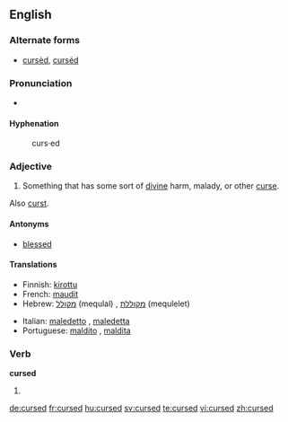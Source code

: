 ==English==

=== Alternate forms ===
* [[cursèd]], [[curséd]] {{qualifier|poetic}}

===Pronunciation===
* {{IPA|/kɜ:st/}}
*: {{rhymes|ɜː(r)st}}

====Hyphenation====
: curs·ed

===Adjective===
{{en-adj}}

# Something that has some sort of [[divine]] harm, malady, or other [[curse]].

Also [[curst]].

====Antonyms====
* [[blessed]]

====Translations====
{{top}}
* Finnish: [[kirottu]]
* French: [[maudit]]
* Hebrew: [[מקולל]] (mequlal) {{m}}, [[מקוללת]] (mequlelet) {{f}}
{{mid}}
* Italian: [[maledetto]] {{m}}, [[maledetta]] {{f}}
* Portuguese: [[maldito]] {{m}}, [[maldita]] {{f}}
{{bottom}}

===Verb===
'''cursed'''

# {{past of|[[curse]]}}

[[de:cursed]]
[[fr:cursed]]
[[hu:cursed]]
[[sv:cursed]]
[[te:cursed]]
[[vi:cursed]]
[[zh:cursed]]